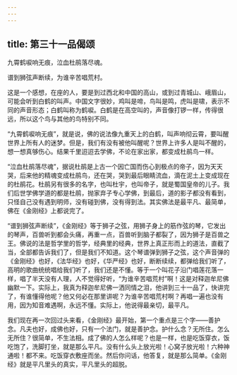```yaml
---
---
---
```

title: 第三十一品偈颂
---




九霄鹤唳响无痕，泣血杜鹃落尽魂。

谱到狮弦声断续，为谁辛苦唱荒村。

这是一个感想，在座的人，要是到过西北和中国的高山，或到过青城山、峨眉山，可能会听到白鹤的叫声。中国文字很妙，鸡叫是啼，鸟叫是鸣，虎叫是啸，表示不同的声音形态；白鹤叫称为鹤唳。白鹤是在高空叫的，声音像打锣一样，传得很远，所以这个鸟与其他的鸟特别不同。

“九霄鹤唳响无痕”，就是说，佛的说法像九重天上的白鹤，叫声响彻云霄，要叫醒世界上所有人的迷梦。但是，我们有没有被他叫醒呢？世界上许多人是叫不醒的，想一想真够伤心。结果千里迢迢去学佛，不论在家出家，都变成杜鹃鸟一样。

“泣血杜鹃落尽魂”，据说杜鹃是上古一个因亡国而伤心到极点的帝子，因为天天哭，后来他的精魂变成杜鹃鸟，还在哭，哭到最后眼睛流血，滴在泥土上变成现在的杜鹃花。杜鹃另有很多的名字，也叫杜宇，也叫帝子，就是蜀国皇帝的儿子。我们后世学佛学道的都是杜鹃，抛家弃子专心学佛，到最后，道的影子都没有看到，只怪自己没有遇到明师，没有碰到佛，没有得到法。其实佛法是最平凡、最简单，佛在《金刚经》上都说完了。

“谱到狮弦声断续”，《金刚经》等于狮子之弦，用狮子身上的筋作弦的琴，它发出的琴声，百兽听到都会头痛，再重一点，百兽听到脑子都裂了，因为狮子是百兽之王。佛说的法是哲学里的哲学，经典里的经典，世界上真正形而上的道法，直截了当，全部都告诉我们了，但是我们不知道。这个琴谱弹到狮子之弦，这个声音弹的《金刚经》也好，《法华经》也好，《华严经》也好，断断续续，都弹给我们听了，高明的歌曲统统唱给我们听了，我们还是不懂。等于一个叫花子沿门唱莲花落一样，唱了半天没有人理，人不觉得好听，“为谁辛苦唱荒村”啊！这是对释迦牟尼佛幽默一下。实际上，我真为释迦牟尼佛一洒同情之泪，他讲到三十一品了，快讲完了，有谁懂得他呢？他又何必在那里讲呢？为谁辛苦唱荒村啊？再唱一遍也没有用，因为知音难遇啊，永远不懂。实际上，他说得最亲切，最平凡。

我们现在再一次回过头来看，《金刚经》最开始，第一个重点是三个字——善护念。凡夫也好，成佛也好，只有一个法门，就是善护念。护什么念？无所住。怎么无所住？很简单，不生法相。成了佛的人怎么样呢？也是一样，也是吃饭穿衣，饭吃饱了，洗脚打坐，就是那么平凡。没有什么头上放光啦！心窝子放光啦！六种神通啦！都不来。吃饭穿衣敷座而坐。然后你问话，他答复，就是那么简单。《金刚经》就是平凡里头的真实，平凡里头的超脱。
